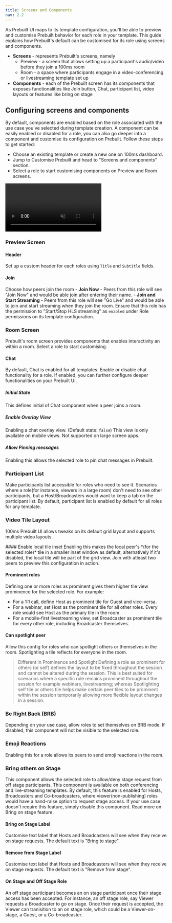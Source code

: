 ```yaml
---
title: Screens and Components
nav: 2.2
---
```


 As Prebuilt UI maps to its template configuration, you'll be able to preview and customise Prebuilt behavior for each role in your template. This guide explains how Prebuilt's default can be customised for its role using screens and components.

- **Screens** - represents Prebuilt's screens, namely 
	- Preview - a screen that allows setting up a participant's audio/video before they join a 100ms room
	- Room - a space where participants engage in a video-conferencing or livestreaming template set up
- **Components** - each of the Prebuilt screen has its components that exposes functionalities like Join button, Chat, participant list, video layouts or features like bring on stage

## Configuring screens and components 
By default, components are enabled based on the role associated with the use case you've selected during template creation. A component can be easily enabled or disabled for a role, you can also go deeper into a component and customise its configuration on Prebuilt. Follow these steps to get started:

- Choose an existing template or create a new one on 100ms dashboard.
- Jump to Customise Prebuilt and head to "Screens and components" section.
- Select a role to start customising components on Preview and Room screens.

<video loop="true" autoplay="autoplay" controls="controls" id="vid" muted>
<source src="/docs/docs/v2/customiser.mp4" type="video/mp4" />
</video>

### Preview Screen

<StepsContainer id="room-code-auth">

#### Header
Set up a custom header for each roles using `Title` and `Subtitle` fields.
#### Join
Choose how peers join the room
	- **Join Now** - Peers from this role will see "Join Now" and would be able join after entering their name.
	- **Join and Start Streaming** - Peers from this role will see "Go Live" and would be able to join and start streaming when they join the room. Ensure that this role has the permission to "Start/Stop HLS streaming" as `enabled` under Role permissions on its template configuration.

</StepsContainer>

### Room Screen
Prebuilt's room screen provides components that enables interactivity an within a room. Select a role to start customising.

#### Chat
By default, Chat is enabled for all templates. Enable or disable chat functionality for a role. If enabled, you can further configure deeper functionalities on your Prebuilt UI.

<StepsContainer id="room-code-auth">

##### Initial State
This defines initial of Chat component when a peer joins a room. 

##### Enable Overlay View
Enabling a chat overlay view. (Default state: `false`)
This view is only available on mobile views. Not supported on large screen apps.

##### Allow Pinning messages
Enabling this allows the selected role to pin chat messages in Prebuilt.  

</StepsContainer>


### Participant List
Make participants list accessible for roles who need to see it. Scenarios where a role(for instance, viewers in a large room) don't need to see other participants, but a Host/Broadcasters would want to keep a tab on the participant list. By default, participant list is enabled by default for all roles for any template.


### Video Tile Layout
100ms Prebuilt UI allows tweaks on its default grid layout and supports multiple video layouts.

<StepsContainer id="room-code-auth">
#### Enable local tile inset
Enabling this makes the local peer's *(for the selected role)* tile in a smaller inset window as default, alternatively if it's disabled, the local tile will be part of the grid view. Join with atleast two peers to preview this configuration in action.

#### Prominent roles
Defining one or more roles as prominent gives them higher tile view prominence for the selected role. For example:
- For a 1:1 call, define Host as prominent tile for Guest and vice-versa. 
- For a webinar, set Host as the prominent tile for all other roles. Every role would see Host as the primary tile in the room
- For a mobile-first livestreaming view, set Broadcaster as prominent tile for every other role, including Broadcaster themselves.

#### Can spotlight peer
Allow this config for roles who can spotlight others or themselves in the room. Spotlighting a tile reflects for everyone in the room.
</StepsContainer>

> Different in Prominence and Spotlight
Defining a role as prominent for others (or self) defines the layout to be fixed throughout the session and cannot be altered during the session. This is best suited for scenarios where a specific role remains prominent throughout the session for example webinars, livestreaming; whereas Spotlighting self tile or others tile helps make certain peer tiles to be prominent within the session temporarily allowing more flexible layout changes in a session.

### Be Right Back (BRB)
Depending on your use case, allow roles to set themselves on BRB mode. If disabled, this component will not be visible to the selected role.


### Emoji Reactions
Enabling this for a role allows its peers to send emoji reactions in the room. 

### Bring others on Stage
This component allows the selected role to allow/deny stage request from off stage participants. This component is available on both conferencing and live-streaming templates. By default, this feature is enabled for Hosts, Broadcasters and Co-broadcasters, where viewer(non-publishing) roles would have a hand-raise option to request stage access. If your use case doesn't require this feature, simply disable this component. Read more on Bring on stage feature. 

<StepsContainer id="room-code-auth">

#### Bring on Stage Label

Customise text label that Hosts and Broadcasters will see when they receive on stage requests. The default text is "Bring to stage".

#### Remove from Stage Label

Customise text label that Hosts and Broadcasters will see when they receive on stage requests. The default text is "Remove from stage".

#### On Stage and Off Stage Role
An off stage participant becomes an on stage participant once their stage access has been accepted. For instance, an off stage role, say Viewer requests a Broadcaster to go on stage. Once their request is accepted, the Viewer can tranisition to an on stage role, which could be a Viewer-on-stage, a Guest, or a Co-broadcaster. 

</StepsContainer>
